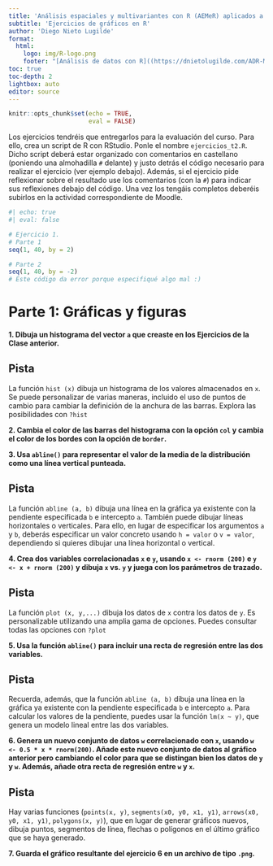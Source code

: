 ```yaml
---
title: 'Análisis espaciales y multivariantes con R (AEMeR) aplicados a estudios de biodiversidad'
subtitle: 'Ejercicios de gráficos en R'
author: 'Diego Nieto Lugilde'
format: 
  html:
    logo: img/R-logo.png
    footer: "[Análisis de datos con R]((https://dnietolugilde.com/ADR-MUGAB-UCO)"
toc: true
toc-depth: 2
lightbox: auto
editor: source
---
```


```r
knitr::opts_chunk$set(echo = TRUE,
                      eval = FALSE)
```

::: callout-note
Los ejercicios tendréis que entregarlos para la evaluación del curso. Para ello, crea un script de R con RStudio. Ponle el nombre `ejercicios_t2.R`. Dicho script deberá estar organizado con comentarios en castellano (poniendo una almohadilla `#` delante) y justo detrás el código necesario para realizar el ejercicio (ver ejemplo debajo). Además, si el ejercicio pide reflexionar sobre el resultado use los comentarios (con la `#`) para indicar sus reflexiones debajo del código. Una vez los tengáis completos deberéis subirlos en la actividad correspondiente de Moodle.

```r
#| echo: true
#| eval: false

# Ejercicio 1.
# Parte 1
seq(1, 40, by = 2)

# Parte 2
seq(1, 40, by = -2)
# Este código da error porque especifiqué algo mal :)

```
:::


# Parte 1: Gráficas y figuras

**1. Dibuja un histograma del vector `a` que creaste en los Ejercicios de la Clase anterior.**

::: {.callout-tip collapse="true"}
## Pista

La función `hist (x)` dibuja un histograma de los valores almacenados en `x`. Se puede personalizar de varias maneras, incluido el uso de puntos de cambio para cambiar la definición de la anchura de las barras. Explora las posibilidades con `?hist`
:::

**2. Cambia el color de las barras del histograma con la opción `col` y cambia el color de los bordes con la opción de `border`.**

**3. Usa `abline()` para representar el valor de la media de la distribución como una línea vertical punteada.**

::: {.callout-tip collapse="true"}
## Pista

La función `abline (a, b)` dibuja una línea en la gráfica ya existente con la pendiente especificada `b` e intercepto `a`. También puede dibujar líneas horizontales o verticales. Para ello, en lugar de especificar los argumentos `a` y `b`, deberás especificar un valor concreto usando `h = valor` o `v = valor`, dependiendo si quieres dibujar una línea horizontal o vertical.
:::

**4. Crea dos variables correlacionadas `x` e `y`, usando `x <- rnorm (200)` e `y <- x + rnorm (200)` y dibuja `x` vs. `y` y juega con los parámetros de trazado.** 

::: {.callout-tip collapse="true"}
## Pista

La función `plot (x, y,...)` dibuja los datos de `x` contra los datos de `y`. Es personalizable utilizando una amplia gama de opciones. Puedes consultar todas las opciones con `?plot`
:::

**5. Usa la función `abline()` para incluir una recta de regresión entre las dos variables.**

::: {.callout-tip collapse="true"}
## Pista

Recuerda, además, que la función `abline (a, b)` dibuja una línea en la gráfica ya existente con la pendiente especificada `b` e intercepto `a`. Para calcular los valores de la pendiente, puedes usar la función `lm(x ~ y)`, que genera un modelo lineal entre las dos variables.
:::

**6. Genera un nuevo conjunto de datos `w` correlacionado con `x`, usando `w <- 0.5 * x * rnorm(200)`. Añade este nuevo conjunto de datos al gráfico anterior pero cambiando el color para que se distingan bien los datos de `y` y `w`. Además, añade otra recta de regresión entre `w` y `x`.**

::: {.callout-tip collapse="true"}
## Pista

Hay varias funciones (`points(x, y)`, `segments(x0, y0, x1, y1)`, `arrows(x0, y0, x1, y1)`, `polygons(x, y)`), que en lugar de generar gráficos nuevos, dibuja puntos, segmentos de línea, flechas o polígonos en el último gráfico que se haya generado.
:::

**7. Guarda el gráfico resultante del ejercicio 6 en un archivo de tipo `.png`.**